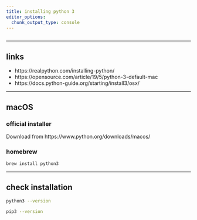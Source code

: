 ```yaml
---
title: installing python 3
editor_options: 
  chunk_output_type: console
---
```


```r
```

*********************************************************************

## links

* https://realpython.com/installing-python/ 
* https://opensource.com/article/19/5/python-3-default-mac 
* https://docs.python-guide.org/starting/install3/osx/ 

*********************************************************************

## macOS

### official installer

Download from https://www.python.org/downloads/macos/

### homebrew

```sh
brew install python3
```

*********************************************************************

## check installation

```sh
python3 --version
```

```sh
pip3 --version
```

